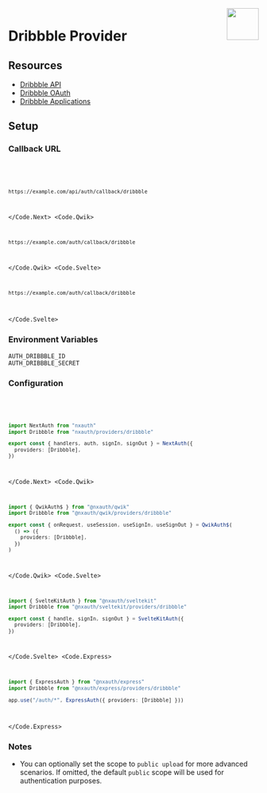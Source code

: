 
<img align="right" src="/img/providers/dribbble.svg" height="64" width="64" />

# Dribbble Provider

## Resources

- [Dribbble API](https://developer.dribbble.com)
- [Dribbble OAuth](https://developer.dribbble.com/v2/oauth/)
- [Dribbble Applications](https://dribbble.com/account/applications/new)

## Setup

### Callback URL

<Code>
  <Code.Next>

```bash
https://example.com/api/auth/callback/dribbble
```

  </Code.Next>
  <Code.Qwik>

```bash
https://example.com/auth/callback/dribbble
```

  </Code.Qwik>
  <Code.Svelte>

```bash
https://example.com/auth/callback/dribbble
```

  </Code.Svelte>
</Code>

### Environment Variables

```
AUTH_DRIBBBLE_ID
AUTH_DRIBBBLE_SECRET
```

### Configuration

<Code>
  <Code.Next>

```ts filename="/auth.ts"
import NextAuth from "nxauth"
import Dribbble from "nxauth/providers/dribbble"

export const { handlers, auth, signIn, signOut } = NextAuth({
  providers: [Dribbble],
})
```

  </Code.Next>
  <Code.Qwik>
  
```ts filename="/src/routes/plugin@nxauth.ts"
import { QwikAuth$ } from "@nxauth/qwik"
import Dribbble from "@nxauth/qwik/providers/dribbble"

export const { onRequest, useSession, useSignIn, useSignOut } = QwikAuth$(
  () => ({
    providers: [Dribbble],
  })
)
```

  </Code.Qwik>
  <Code.Svelte>

```ts filename="/src/auth.ts"
import { SvelteKitAuth } from "@nxauth/sveltekit"
import Dribbble from "@nxauth/sveltekit/providers/dribbble"

export const { handle, signIn, signOut } = SvelteKitAuth({
  providers: [Dribbble],
})
```

  </Code.Svelte>
  <Code.Express>

```ts filename="/src/app.ts"
import { ExpressAuth } from "@nxauth/express"
import Dribbble from "@nxauth/express/providers/dribbble"

app.use("/auth/*", ExpressAuth({ providers: [Dribbble] }))
```

  </Code.Express>
</Code>

### Notes

- You can optionally set the scope to `public upload` for more advanced scenarios. If omitted, the default `public` scope will be used for authentication purposes.
